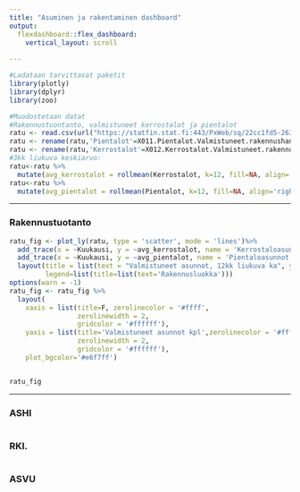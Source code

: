 ```yaml
---
title: "Asuminen ja rakentaminen dashboard"
output: 
  flexdashboard::flex_dashboard:
    vertical_layout: scroll
    
---
```


```r

#Ladataan tarvittavat paketit
library(plotly)
library(dplyr)
library(zoo)

#Muodostetaan datat
#Rakennustuontanto, valmistuneet kerrostalot ja pientalot
ratu <- read.csv(url("https://statfin.stat.fi:443/PxWeb/sq/22cc1fd5-2636-46fa-88ab-d8aa7ca05b34"), skip=1, header=T)
ratu <- rename(ratu,'Pientalot'=X011.Pientalot.Valmistuneet.rakennushankkeet.Asunnot..kpl. )
ratu <- rename(ratu,'Kerrostalot'=X012.Kerrostalot.Valmistuneet.rakennushankkeet.Asunnot..kpl. )
#3kk liukuva keskiarvo:
ratu<-ratu %>%
  mutate(avg_kerrostalot = rollmean(Kerrostalot, k=12, fill=NA, align='right'))
ratu<-ratu %>%
  mutate(avg_pientalot = rollmean(Pientalot, k=12, fill=NA, align='right'))

```

-----------------------------------------------------------------------

### Rakennustuotanto

```r
ratu_fig <- plot_ly(ratu, type = 'scatter', mode = 'lines')%>%
  add_trace(x = ~Kuukausi, y = ~avg_kerrostalot, name = 'Kerrostaloasunnot')%>%
  add_trace(x = ~Kuukausi, y = ~avg_pientalot, name = 'Pientaloasunnot')%>%
  layout(title = list(text = "Valmistuneet asunnot, 12kk liukuva ka", y = 0.9, x=0.1),
         legend=list(title=list(text='Rakennusluokka')))
options(warn = -1)
ratu_fig <- ratu_fig %>%
  layout(
    xaxis = list(title=F, zerolinecolor = '#ffff',
                 zerolinewidth = 2,
                 gridcolor = '#ffffff'),
    yaxis = list(title='Valmistuneet asunnot kpl',zerolinecolor = '#ffff',
                 zerolinewidth = 2,
                 gridcolor = '#ffffff'),
    plot_bgcolor='#e6f7ff')


ratu_fig

```


-----------------------------------------------------------------------

### ASHI

```r


```


### RKI.

```r
```


### ASVU

```r
```